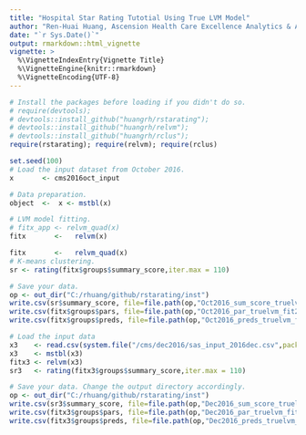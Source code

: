 ```yaml
---
title: "Hospital Star Rating Tutotial Using True LVM Model"
author: "Ren-Huai Huang, Ascension Health Care Excellence Analytics & ACRI"
date: "`r Sys.Date()`"
output: rmarkdown::html_vignette
vignette: >
  %\VignetteIndexEntry{Vignette Title}
  %\VignetteEngine{knitr::rmarkdown}
  %\VignetteEncoding{UTF-8}
---
```


```r
# Install the packages before loading if you didn't do so. 
# require(devtools); 
# devtools::install_github("huangrh/rstarating");
# devtools::install_github("huangrh/relvm");
# devtools::install_github("huangrh/rclus");
require(rstarating); require(relvm); require(rclus)
```

```r

set.seed(100)
# Load the input dataset from October 2016. 
x       <- cms2016oct_input

# Data preparation. 
object  <-  x <- mstbl(x)

# LVM model fitting. 
# fitx_app <- relvm_quad(x)
fitx       <-   relvm(x)

fitx       <-   relvm_quad(x)
# K-means clustering.
sr <- rating(fitx$groups$summary_score,iter.max = 110)

# Save your data. 
op <- out_dir("C:/rhuang/github/rstarating/inst")
write.csv(sr$summary_score, file=file.path(op,"Oct2016_sum_score_truelvm_fit2.csv"))
write.csv(fitx$groups$pars, file=file.path(op,"Oct2016_par_truelvm_fit2.csv"))
write.csv(fitx$groups$preds, file=file.path(op,"Oct2016_preds_truelvm_fit2.csv"))
```


```r
# Load the input data
x3    <- read.csv(system.file("/cms/dec2016/sas_input_2016dec.csv",package="cmsdata"))
x3    <- mstbl(x3)
fitx3 <- relvm(x3)
sr3   <- rating(fitx3$groups$summary_score,iter.max = 110) 

# Save your data. Change the output directory accordingly. 
op <- out_dir("C:/rhuang/github/rstarating/inst")
write.csv(sr3$summary_score, file=file.path(op,"Dec2016_sum_score_truelvm_fit3.csv"))
write.csv(fitx3$groups$pars, file=file.path(op,"Dec2016_par_truelvm_fit3.csv"))
write.csv(fitx3$groups$preds, file=file.path(op,"Dec2016_preds_truelvm_fit3.csv"))

```

